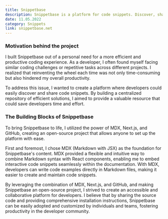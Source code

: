 ```yaml
---
title: Snippetbase
description: Snippetbase is a platform for code snippets. Discover, share, and leverage ready-to-use code across multiple programming languages and frameworks. Boost your productivity with Snippetbase's centralized repository of efficient solutions.
date: 11.05.2022
category: Snippets
link: snippetbase.net
---
```


### Motivation behind the project

I built Snippetbase out of a personal need for a more efficient and productive coding experience. As a developer, I often found myself facing similar coding challenges or repetitive tasks across different projects. I realized that reinventing the wheel each time was not only time-consuming but also hindered my overall productivity.

To address this issue, I wanted to create a platform where developers could easily discover and share code snippets. By building a centralized repository of efficient solutions, I aimed to provide a valuable resource that could save developers time and effort.

### The Building Blocks of Snippetbase

To bring Snippetbase to life, I utilized the power of MDX, Next.js, and GitHub, creating an open-source project that allows anyone to set up the platform with ease.

First and foremost, I chose MDX (Markdown with JSX) as the foundation for Snippetbase's content. MDX provided a flexible and intuitive way to combine Markdown syntax with React components, enabling me to embed interactive code snippets seamlessly within the documentation. With MDX, developers can write code examples directly in Markdown files, making it easier to create and maintain code snippets.

By leveraging the combination of MDX, Next.js, and GitHub, and making Snippetbase an open-source project, I strived to create an accessible and collaborative platform for developers. I believe that by sharing the source code and providing comprehensive installation instructions, Snippetbase can be easily adopted and customized by individuals and teams, fostering productivity in the developer community.
